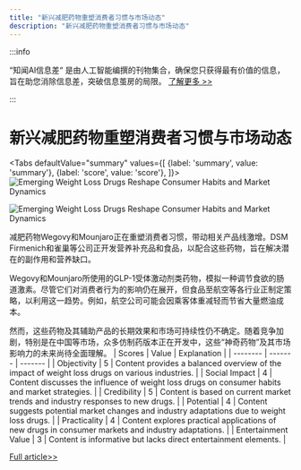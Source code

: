 ```yaml
---
title: "新兴减肥药物重塑消费者习惯与市场动态"
description: "新兴减肥药物重塑消费者习惯与市场动态"
---
```



:::info

“知闻AI信息差“ 是由人工智能编撰的刊物集合，确保您只获得最有价值的信息，旨在助您消除信息差，突破信息茧房的局限。  [了解更多 >>](/)

:::

# 新兴减肥药物重塑消费者习惯与市场动态


<Tabs
	defaultValue="summary"
	values={[
	{label: 'summary', value: 'summary'},
	{label: 'score', value: 'score'},
]}>
<TabItem value="summary">
<img
  src="https://image.informedainews.com/2024/06/Foo-vQR-1717829692-1.jpg"
  alt="Emerging Weight Loss Drugs Reshape Consumer Habits and Market Dynamics"
/>

<img
  src="https://image.informedainews.com/2024/06/Foo-YK2-1717829692-2.jpg"
  alt="Emerging Weight Loss Drugs Reshape Consumer Habits and Market Dynamics"
/>



减肥药物Wegovy和Mounjaro正在重塑消费者习惯，带动相关产品线激增。DSM Firmenich和雀巢等公司正开发营养补充品和食品，以配合这些药物，旨在解决潜在的副作用和营养缺口。

Wegovy和Mounjaro所使用的GLP-1受体激动剂类药物，模拟一种调节食欲的肠道激素。尽管它们对消费者行为的影响仍在展开，但食品至航空等各行业正制定策略，以利用这一趋势。例如，航空公司可能会因乘客体重减轻而节省大量燃油成本。

然而，这些药物及其辅助产品的长期效果和市场可持续性仍不确定。随着竞争加剧，特别是在中国等市场，众多仿制药版本正在开发中，这些“神奇药物”及其市场影响力的未来尚待全面理解。
</TabItem>
<TabItem value="score">
	| Scores     | Value   | Explanation |
	| -------- | ------- | ------- |
	| Objectivity  | 5    | Content provides a balanced overview of the impact of weight loss drugs on various industries.    |
	| Social Impact | 4     | Content discusses the influence of weight loss drugs on consumer habits and market strategies.    |
	| Credibility    | 5    | Content is based on current market trends and industry responses to new drugs.    |
	| Potential    | 4    | Content suggests potential market changes and industry adaptations due to weight loss drugs.    |
	| Practicality    | 4    | Content explores practical applications of new drugs in consumer markets and industry adaptations.    |
	| Entertainment Value    | 3    | Content is informative but lacks direct entertainment elements.    |
</TabItem>
</Tabs>

[Full article>>](https://www.cnbc.com/2024/06/07/wegovy-ozempic-mounjaro-weight-loss-drugs-spawn-new-products.html)
